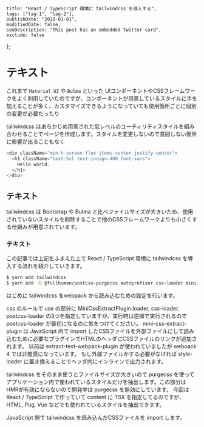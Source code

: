     title: "React / TypeScript 環境に tailwindcss を導入する",
    tags: ["tag-1", "tag-2"],
    publishDate: "2018-01-01",
    modifiedDate: false,
    seoDescription: "This post has an embedded Twitter card",
    exclude: false
};




# テキスト

これまで `Material UI` や `Bulma` といった UIコンポーネントやCSSフレームワークをよく利用していたのですが、コンポーネントが用意しているスタイルに手を加えることが多く、カスタマイズできるようになっていても使用箇所ごとに個別の変更が必要だったり

tailwindcss はあらかじめ用意された低レベルのユーティリティスタイルを組み合わせることでページを作成します。スタイルを変更しないので意図しない箇所に影響が出ることもなく

```js
<div className="min-h-screen flex items-center justify-center">
  <h1 className="text-5xl text-indigo-400 font-sans">
    Hello world.
  </h1>
</div>
```

## テキスト

tailwindcss は Bootstrap や Bulma と比べファイルサイズが大きいため、使用されていないスタイルを削除することで他のCSSフレームワークよりも小さくする仕組みが用意されています。




### テキスト

この記事では上記をふまえた上で React / TypeScript 環境に tailwindcss を導入する流れを紹介していきます。

```sh
$ yarn add tailwindcss
$ yarn add -D @fullhuman/postcss-purgecss autoprefixer css-loader mini-css-extract-plugin postcss-cli postcss-import postcss-loader
```

はじめに tailwindcss をwebpack から読み込むための設定を行います。


css のルールで use の部分に MiniCssExtractPlugin.loader, css-loader, postcss-loader の3つを指定していますが、実行時は逆順で実行されるので postcss-loader が最初になるのに気をつけてください。
mini-css-extract-plugin は JavaScript 内で import したCSSファイルを外部ファイルにして読み込むために必要なプラグインでHTMLのヘッダにCSSファイルのリンクが追加されます。
以前は extract-text-webpack-plugin が使われていましたが weboack 4 では非推奨になっています。
もし外部ファイルかする必要がなければ style-loader に置き換えることでヘッダ内にインラインで出力されます。

tailwindcss をそのまま使うとファイルサイズが大きいので purgecss を使ってアプリケーション内で使われているスタイルだけを抽出します。この部分はHMRが有効にならないので開発中は purgecss を無効にしています。
今回は React / TypeScript で作っていて content に TSX を指定してるのですが、HTML, Pug, Vue などでも使われているスタイルを抽出できます。

JavaScript 側で tailwindcss を読み込んだCSSファイルを import します。
